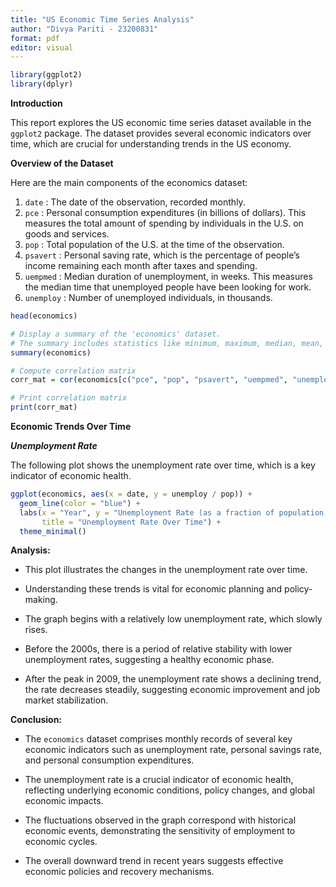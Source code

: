 ```yaml
---
title: "US Economic Time Series Analysis"
author: "Divya Pariti - 23200831"
format: pdf
editor: visual
---
```


```r
library(ggplot2)
library(dplyr)
```

**Introduction**

This report explores the US economic time series dataset available in the `ggplot2` package. The dataset provides several economic indicators over time, which are crucial for understanding trends in the US economy.

**Overview of the Dataset**

Here are the main components of the economics dataset:

1.  `date` : The date of the observation, recorded monthly.
2.  `pce` : Personal consumption expenditures (in billions of dollars). This measures the total amount of spending by individuals in the U.S. on goods and services.
3.  `pop` : Total population of the U.S. at the time of the observation.
4.  `psavert` : Personal saving rate, which is the percentage of people's income remaining each month after taxes and spending.
5.  `uempmed` : Median duration of unemployment, in weeks. This measures the median time that unemployed people have been looking for work.
6.  `unemploy` : Number of unemployed individuals, in thousands.

```r
head(economics)
```

```r
# Display a summary of the 'economics' dataset.
# The summary includes statistics like minimum, maximum, median, mean, and quartiles for each variable.
summary(economics)
```

```r
# Compute correlation matrix
corr_mat = cor(economics[c("pce", "pop", "psavert", "uempmed", "unemploy")])

# Print correlation matrix
print(corr_mat)
```

**Economic Trends Over Time**

***Unemployment Rate***

The following plot shows the unemployment rate over time, which is a key indicator of economic health.

```r
ggplot(economics, aes(x = date, y = unemploy / pop)) +
  geom_line(color = "blue") +
  labs(x = "Year", y = "Unemployment Rate (as a fraction of population)",
       title = "Unemployment Rate Over Time") +
  theme_minimal()
```

**Analysis:**

-   This plot illustrates the changes in the unemployment rate over time.

-   Understanding these trends is vital for economic planning and policy-making.

-   The graph begins with a relatively low unemployment rate, which slowly rises.

-   Before the 2000s, there is a period of relative stability with lower unemployment rates, suggesting a healthy economic phase.

-   After the peak in 2009, the unemployment rate shows a declining trend, the rate decreases steadily, suggesting economic improvement and job market stabilization.

**Conclusion:**

-   The `economics` dataset comprises monthly records of several key economic indicators such as unemployment rate, personal savings rate, and personal consumption expenditures.

-   The unemployment rate is a crucial indicator of economic health, reflecting underlying economic conditions, policy changes, and global economic impacts.

-   The fluctuations observed in the graph correspond with historical economic events, demonstrating the sensitivity of employment to economic cycles.

-   The overall downward trend in recent years suggests effective economic policies and recovery mechanisms.
